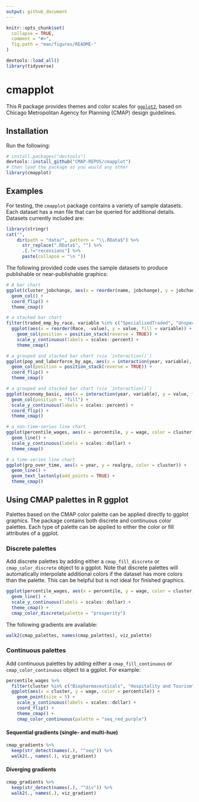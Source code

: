 ```yaml
---
output: github_document
---
```


```r
knitr::opts_chunk$set(
  collapse = TRUE,
  comment = "#>",
  fig.path = "man/figures/README-"
)

devtools::load_all()
library(tidyverse)
```

# cmapplot

This R package provides themes and color scales for [`ggplot2`](https://github.com/tidyverse/ggplot2), based on Chicago Metropolitan Agency for Planning (CMAP) design guidelines.


## Installation

Run the following:

```r
# install.packages("devtools")
devtools::install_github("CMAP-REPOS/cmapplot")
# then load the package as you would any other
library(cmapplot)
```


## Examples

For testing, the `cmapplot` package contains a variety of sample datasets. Each dataset has a man file that can be queried for additional details. Datasets currently included are:
```r
library(stringr)
cat("",
    dir(path = "data/", pattern = "\\.RData$") %>% 
      str_replace(".RData$", "") %>% 
      .[.!="recessions"] %>% 
      paste(collapse = "\n "))
```

The following provided code uses the sample datasets to produce publishable or near-publishable graphics:
```r
# A bar chart
ggplot(cluster_jobchange, aes(x = reorder(name, jobchange), y = jobchange, fill = category)) +
  geom_col() +
  coord_flip() +
  theme_cmap()
```

```r
# a stacked bar chart
filter(traded_emp_by_race, variable %in% c("SpecializedTraded", "UnspecializedTraded")) %>%
  ggplot(aes(x = reorder(Race, -value), y = value, fill = variable)) +
    geom_col(position = position_stack(reverse = TRUE)) +
    scale_y_continuous(labels = scales::percent) +
    theme_cmap()
```

```r
# a grouped and stacked bar chart (via `interaction()`)
ggplot(pop_and_laborforce_by_age, aes(x = interaction(year, variable), y = value, fill = age)) +
  geom_col(position = position_stack(reverse = TRUE)) +
  coord_flip() +
  theme_cmap()
```

```r
# a grouped and stacked bar chart (via `interaction()`)
ggplot(economy_basic, aes(x = interaction(year, variable), y = value, fill = sector)) +
  geom_col(position = "fill") +
  scale_y_continuous(labels = scales::percent) +
  coord_flip() +
  theme_cmap()
```

```r
# a non-time-series line chart
ggplot(percentile_wages, aes(x = percentile, y = wage, color = cluster)) +
  geom_line() +
  scale_y_continuous(labels = scales::dollar) +
  theme_cmap()
```

```r
# a time-series line chart
ggplot(grp_over_time, aes(x = year, y = realgrp, color = cluster)) +
  geom_line() +
  geom_text_lastonly(add_points = TRUE) +
  theme_cmap()

```


## Using CMAP palettes in R ggplot

Palettes based on the CMAP color palette can be applied directly to ggplot graphics. The package contains both discrete and continuous color palettes. Each type of palette can be applied to either the color or fill attributes of a ggplot.

### Discrete palettes

Add discrete palettes by adding either a `cmap_fill_discrete` or `cmap_color_discrete` object to a ggplot. Note that discrete palettes will automatically interpolate additional colors if the dataset has more colors than the palette. This can be helpful but is not ideal for finished graphics.

```r
ggplot(percentile_wages, aes(x = percentile, y = wage, color = cluster)) +
  geom_line() +
  scale_y_continuous(labels = scales::dollar) +
  theme_cmap() +
  cmap_color_discrete(palette = "prosperity")
```

The following gradients are available:

```r
walk2(cmap_palettes, names(cmap_palettes), viz_palette)
```


### Continuous palettes

Add continuous palettes by adding either a `cmap_fill_continuous` or `cmap_color_continuous` object to a ggplot. For example:

```r
percentile_wages %>% 
  filter(cluster %in% c("Biopharmaceuticals", "Hospitality and Tourism", "Paper and Packaging")) %>% 
  ggplot(aes(x = cluster, y = wage, color = percentile)) +
    geom_point(size = 5) +
    scale_y_continuous(labels = scales::dollar) +
    coord_flip() +
    theme_cmap() +
    cmap_color_continuous(palette = "seq_red_purple")
```

#### Sequential gradients (single- and multi-hue)

```r
cmap_gradients %>% 
  keep(str_detect(names(.), "^seq")) %>% 
  walk2(., names(.), viz_gradient)
```

#### Diverging gradients

```r
cmap_gradients %>% 
  keep(str_detect(names(.), "^div")) %>% 
  walk2(., names(.), viz_gradient)
```
